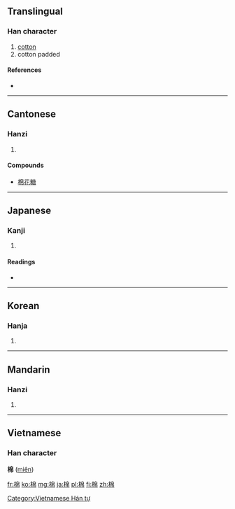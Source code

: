 ==Translingual==

===Han character===
{{Han char|rn=75|rad=木|as=08|sn=12|four=4692<sub>7</sub>|canj=木竹日月 (DHAB)}}

# [[cotton]]
# cotton padded

====References====
* {{Han ref|kx=0531.240|dkj=14919|dj=0920.080|hdz=21234.030|uh=68C9|ud=26825|bh=B4D6|bd=46294}}

----

==Cantonese==

===Hanzi===
{{yue-hanzi|jyut=|y=min4}}

# {{defn|lang=yue|sort=木08}}

====Compounds====
* [[棉花糖]]

----

==Japanese==

===Kanji===
{{ja-kanji|grade=|rs=木08}}

# {{defn|lang=ja|sort=木08}}

====Readings====
* {{ja-readings|on=[[めん]] (men)|kun=[[わた]] (wata)}}

----

==Korean==

===Hanja===
{{ko-hanja|hangeul=면|eumhun=|rv=myeon|mr=myŏn|y=myen}}

# {{defn|lang=ko|sort=木08}}

----

==Mandarin==

===Hanzi===
{{cmn-hanzi|pin=[[mián]] ([[mian2]])|wg=mien<sup>2</sup>}}
#{{defn|lang=cmn|sort=木08}}

----

==Vietnamese==
===Han character===
'''棉''' ([[miên]])

[[Category:Vietnamese Hán tự]]

[[fr:棉]]
[[ko:棉]]
[[mg:棉]]
[[ja:棉]]
[[pl:棉]]
[[fi:棉]]
[[zh:棉]]